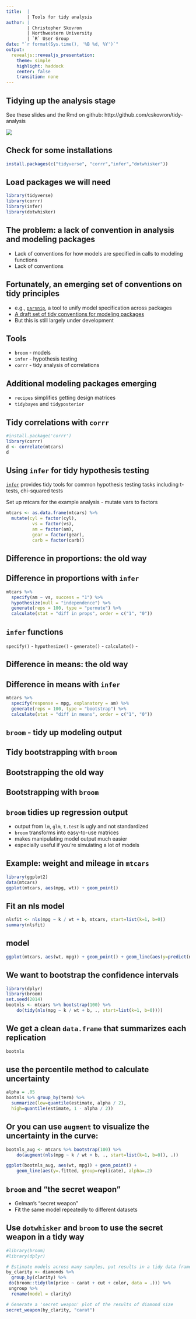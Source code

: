 ```yaml
---
title:  |
        | Tools for tidy analysis 
author: |
        | Christopher Skovron
        | Northwestern University 
        | `R` User Group
date: "`r format(Sys.time(), '%B %d, %Y')`"
output: 
  revealjs::revealjs_presentation: 
    theme: simple
    highlight: haddock
    center: false
    transition: none
---
```




## Tidying up the analysis stage

See these slides and the Rmd on github:
http://github.com/cskovron/tidy-analysis


![](./figures/data-science-model.png)

## Check for some installations

```r
install.packages(c("tidyverse", "corrr","infer","dotwhisker"))
```

## Load packages we will need 

```r
library(tidyverse)
library(corrr)
library(infer)
library(dotwhisker)
```


## The problem: a lack of convention in analysis and modeling packages 

- Lack of conventions for how models are specified in calls to modeling functions
- Lack of conventions 


## Fortunately, an emerging set of conventions on tidy principles

- e.g., [`parsnip`](https://topepo.github.io/parsnip/), a tool to unify model specification across packages
- [A draft set of tidy conventions for modeling packages](https://tidymodels.github.io/model-implementation-principles/index.html)
- But this is still largely under development


## Tools 

- `broom` - models
- `infer` - hypothesis testing
- `corrr` - tidy analysis of correlations 

## Additional modeling packages emerging 

- `recipes` simplifies getting design matrices
- `tidybayes` and `tidyposterior` 


## Tidy correlations with `corrr`

```r
#install.package('corrr')
library(corrr)
d <- correlate(mtcars)
d
```




## Using `infer` for tidy hypothesis testing

[`infer`](https://infer.netlify.com/reference/index.html) provides tidy tools for common hypothesis testing tasks including t-tests, chi-squared tests







Set up mtcars for the example analysis - mutate vars to factors

```r
mtcars <- as.data.frame(mtcars) %>%
  mutate(cyl = factor(cyl),
          vs = factor(vs),
          am = factor(am),
          gear = factor(gear),
          carb = factor(carb))
```

## Difference in proportions: the old way




## Difference in proportions with `infer`

```r
mtcars %>%
  specify(am ~ vs, success = "1") %>%
  hypothesize(null = "independence") %>%
  generate(reps = 100, type = "permute") %>%
  calculate(stat = "diff in props", order = c("1", "0"))
```


## `infer` functions

`specify()` - 
`hypothesize()` - 
`generate()` - 
`calculate()` - 


## Difference in means: the old way



## Difference in means with `infer`

```r
mtcars %>%
  specify(response = mpg, explanatory = am) %>%
  generate(reps = 100, type = "bootstrap") %>%
  calculate(stat = "diff in means", order = c("1", "0"))
```






## `broom` - tidy up modeling output 





## Tidy bootstrapping with `broom`



## Bootstrapping the old way


## Bootstrapping with `broom`


## `broom` tidies up regression output 

- output from `lm`, `glm`, `t.test` is ugly and not standardized
- `broom` transforms into easy-to-use matrices
- makes manipulating model output much easier
- especially useful if you're simulating a lot of models 


## Example: weight and mileage in `mtcars`

```r
library(ggplot2)
data(mtcars)
ggplot(mtcars, aes(mpg, wt)) + geom_point()
```


## Fit an nls model

```r
nlsfit <- nls(mpg ~ k / wt + b, mtcars, start=list(k=1, b=0))
summary(nlsfit)
```

## model 
```r
ggplot(mtcars, aes(wt, mpg)) + geom_point() + geom_line(aes(y=predict(nlsfit)))
```


## We want to bootstrap the confidence intervals


```r
library(dplyr)
library(broom)
set.seed(2014)
bootnls <- mtcars %>% bootstrap(100) %>%
    do(tidy(nls(mpg ~ k / wt + b, ., start=list(k=1, b=0))))
```

## We get a clean `data.frame` that summarizes each replication 

```r
bootnls
```

## use the percentile method to calculate uncertainty 

```r
alpha = .05
bootnls %>% group_by(term) %>% 
  summarize(low=quantile(estimate, alpha / 2),
  high=quantile(estimate, 1 - alpha / 2))
```

## Or you can use `augment` to visualize the uncertainty in the curve:

```r
bootnls_aug <- mtcars %>% bootstrap(100) %>%
    do(augment(nls(mpg ~ k / wt + b, ., start=list(k=1, b=0)), .))

ggplot(bootnls_aug, aes(wt, mpg)) + geom_point() +
    geom_line(aes(y=.fitted, group=replicate), alpha=.2)
```


## `broom` and "the secret weapon"

- Gelman's "secret weapon" 
- Fit the same model repeatedly to different datasets 

## Use `dotwhisker` and `broom` to use the secret weapon in a tidy way 

```r
#library(broom)
#library(dplyr)

# Estimate models across many samples, put results in a tidy data frame
by_clarity <- diamonds %>% 
  group_by(clarity) %>%
 do(broom::tidy(lm(price ~ carat + cut + color, data = .))) %>%
 ungroup %>% 
  rename(model = clarity)

# Generate a 'secret weapon' plot of the results of diamond size
secret_weapon(by_clarity, "carat")
```



